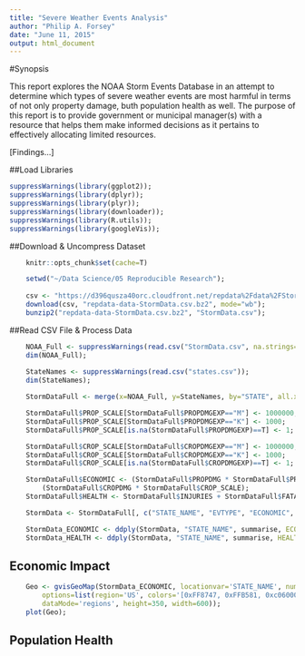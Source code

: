 ```yaml
---
title: "Severe Weather Events Analysis"
author: "Philip A. Forsey"
date: "June 11, 2015"
output: html_document
---
```


#Synopsis

This report explores the NOAA Storm Events Database in an attempt to determine which types of severe weather events are most harmful in terms of not only property damage, buth population health as well.  The purpose of this report is to provide government or municipal manager(s) with a resource that helps them make informed decisions as it pertains to effectively allocating limited resources.

[Findings...]


##Load Libraries
```r
suppressWarnings(library(ggplot2));
suppressWarnings(library(dplyr));
suppressWarnings(library(plyr));
suppressWarnings(library(downloader));
suppressWarnings(library(R.utils));
suppressWarnings(library(googleVis));
```


##Download & Uncompress Dataset
```r

    knitr::opts_chunk$set(cache=T)

    setwd("~/Data Science/05 Reproducible Research");
    
    csv <- "https://d396qusza40orc.cloudfront.net/repdata%2Fdata%2FStormData.csv.bz2";
    download(csv, "repdata-data-StormData.csv.bz2", mode="wb");
    bunzip2("repdata-data-StormData.csv.bz2", "StormData.csv");

```

##Read CSV File & Process Data
```r

    NOAA_Full <- suppressWarnings(read.csv("StormData.csv", na.strings=""));
    dim(NOAA_Full);
    
    StateNames <- suppressWarnings(read.csv("states.csv"));
    dim(StateNames);

    StormDataFull <- merge(x=NOAA_Full, y=StateNames, by="STATE", all.x=T);

    StormDataFull$PROP_SCALE[StormDataFull$PROPDMGEXP=="M"] <- 1000000;
    StormDataFull$PROP_SCALE[StormDataFull$PROPDMGEXP=="K"] <- 1000;
    StormDataFull$PROP_SCALE[is.na(StormDataFull$PROPDMGEXP)==T] <- 1;

    StormDataFull$CROP_SCALE[StormDataFull$CROPDMGEXP=="M"] <- 1000000;
    StormDataFull$CROP_SCALE[StormDataFull$CROPDMGEXP=="K"] <- 1000;
    StormDataFull$CROP_SCALE[is.na(StormDataFull$CROPDMGEXP)==T] <- 1;

    StormDataFull$ECONOMIC <- (StormDataFull$PROPDMG * StormDataFull$PROP_SCALE) + 
        (StormDataFull$CROPDMG * StormDataFull$CROP_SCALE);
    StormDataFull$HEALTH <- StormDataFull$INJURIES + StormDataFull$FATALITIES;

    StormData <- StormDataFull[, c("STATE_NAME", "EVTYPE", "ECONOMIC", "HEALTH")];

    StormData_ECONOMIC <- ddply(StormData, "STATE_NAME", summarise, ECONOMIC=sum(ECONOMIC));
    StormData_HEALTH <- ddply(StormData, "STATE_NAME", summarise, HEALTH=sum(HEALTH));

```


## Economic Impact

```r
    Geo <- gvisGeoMap(StormData_ECONOMIC, locationvar='STATE_NAME', numvar='ECONOMIC', 
        options=list(region='US', colors='[0xFF8747, 0xFFB581, 0xc06000]', 
        dataMode='regions', height=350, width=600));
    plot(Geo);

```


## Population Health
```r


```

